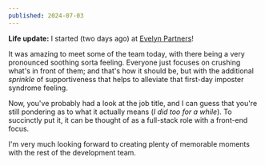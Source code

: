 ```yaml
---
published: 2024-07-03
---
```


**Life update:** I started (two days ago) at [Evelyn Partners](https://www.evelyn.com)!

It was amazing to meet some of the team today, with there being a very pronounced soothing sorta feeling. Everyone just focuses on crushing what's in front of them; and that's how it should be, but with the additional _sprinkle_ of supportiveness that helps to alleviate that first-day imposter syndrome feeling.

Now, you've probably had a look at the job title, and I can guess that you're still pondering as to what it actually means (_I did too for a while_). To succinctly put it, it can be thought of as a full-stack role with a front-end focus.

I'm very much looking forward to creating plenty of memorable moments with the rest of the development team.
